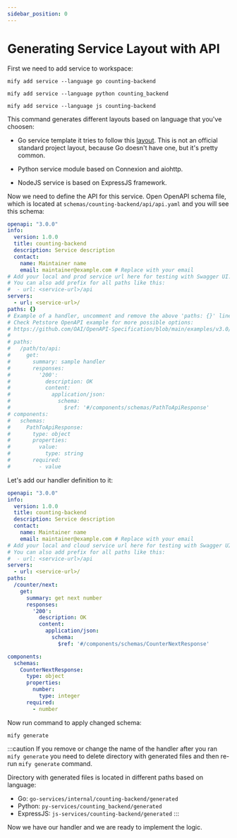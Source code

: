 ```yaml
---
sidebar_position: 0
---
```



# Generating Service Layout with API

First we need to add service to workspace:

<Tabs groupId="languages">
<TabItem value="go" label="Go">

```
mify add service --language go counting-backend
```

</TabItem>
<TabItem value="python" label="Python">

```
mify add service --language python counting_backend
```

</TabItem>
<TabItem value="js" label="ExpressJS">

```
mify add service --language js counting-backend
```

</TabItem>
</Tabs>

This command generates different layouts based on language that you've choosen:

- Go service template it tries to follow this
[layout](https://github.com/golang-standards/project-layout). This is not
an official standard project layout, because Go doesn't have one, but it's pretty common.

- Python service module based on Connexion and aiohttp.

- NodeJS service is based on ExpressJS framework.

Now we need to define the API for this service. Open OpenAPI schema file, which
is located at `schemas/counting-backend/api/api.yaml` and you will see this
schema:

```yaml
openapi: "3.0.0"
info:
  version: 1.0.0
  title: counting-backend
  description: Service description
  contact:
    name: Maintainer name
    email: maintainer@example.com # Replace with your email
# Add your local and prod service url here for testing with Swagger UI.
# You can also add prefix for all paths like this:
#  - url: <service-url>/api
servers:
  - url: <service-url>/
paths: {}
# Example of a handler, uncomment and remove the above 'paths: {}' line.
# Check Petstore OpenAPI example for more possible options:
# https://github.com/OAI/OpenAPI-Specification/blob/main/examples/v3.0/petstore-expanded.yaml
#
# paths:
#   /path/to/api:
#     get:
#       summary: sample handler
#       responses:
#         '200':
#           description: OK
#           content:
#             application/json:
#               schema:
#                 $ref: '#/components/schemas/PathToApiResponse'
# components:
#   schemas:
#     PathToApiResponse:
#       type: object
#       properties:
#         value:
#           type: string
#       required:
#         - value
```

Let's add our handler definition to it:
```yaml
openapi: "3.0.0"
info:
  version: 1.0.0
  title: counting-backend
  description: Service description
  contact:
    name: Maintainer name
    email: maintainer@example.com # Replace with your email
# Add your local and cloud service url here for testing with Swagger UI.
# You can also add prefix for all paths like this:
#  - url: <service-url>/api
servers:
  - url: <service-url>/
paths:
  /counter/next:
    get:
      summary: get next number
      responses:
        '200':
          description: OK
          content:
            application/json:
              schema:
                $ref: '#/components/schemas/CounterNextResponse'

components:
  schemas:
    CounterNextResponse:
      type: object
      properties:
        number:
          type: integer
      required:
        - number
```

Now run command to apply changed schema:

```
mify generate
```

:::caution
If you remove or change the name of the handler after you ran `mify
generate` you need to delete directory with generated files and then re-run
`mify generate` command.

Directory with generated files is located in different paths based on language:

- Go: `go-services/internal/counting-backend/generated`
- Python: `py-services/counting_backend/generated`
- ExpressJS: `js-services/counting-backend/generated`
:::

Now we have our handler and we are ready to implement the logic.
